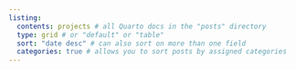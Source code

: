 ```yaml
---
listing: 
  contents: projects # all Quarto docs in the "posts" directory 
  type: grid # or "default" or "table"
  sort: "date desc" # can also sort on more than one field
  categories: true # allows you to sort posts by assigned categories 
---
```

